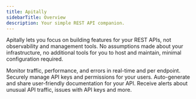 ```yaml
---
title: Apitally
sidebarTitle: Overview
description: Your simple REST API companion.
---
```


Apitally lets you focus on building features for your REST APIs, not observability and management tools.
No assumptions made about your infrastructure, no additional tools for you to host and maintain, minimal configuration required.

<CardGroup cols={2}>
  <Card
    title="API request monitoring"
    icon="chart-simple"
    iconType="duotone"
    href="/features#api-request-insights"
  >
    Monitor traffic, performance, and errors in real-time and per endpoint.
  </Card>
  <Card
    title="API key management"
    icon="key"
    iconType="duotone"
    href="/features#api-key-management"
  >
    Securely manage API keys and permissions for your users.
  </Card>
  <Card
    title="Hosted API documentation"
    icon="book"
    iconType="duotone"
    href="/features#hosted-api-documentation"
  >
    Auto-generate and share user-friendly documentation for your API.
  </Card>
  <Card
    title="Alerting"
    icon="bell"
    iconType="duotone"
    href="/features#alerting"
  >
    Receive alerts about unusual API traffic, issues with API keys and more.
  </Card>
</CardGroup>
